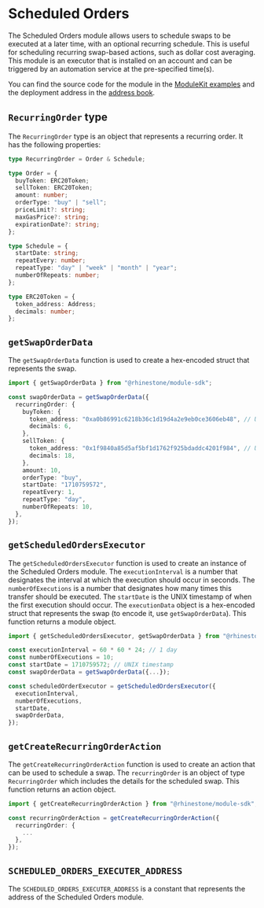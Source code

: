 # Scheduled Orders

The Scheduled Orders module allows users to schedule swaps to be executed at a later time, with an optional recurring schedule. This is useful for scheduling recurring swap-based actions, such as dollar cost averaging. This module is an executor that is installed on an account and can be triggered by an automation service at the pre-specified time(s).

You can find the source code for the module in the [ModuleKit examples](https://github.com/rhinestonewtf/modulekit/blob/main/examples/src/ScheduledTransactions/ScheduledOrders.sol) and the deployment address in the [address book](../../overview/address-book.mdx).

## `RecurringOrder` type

The `RecurringOrder` type is an object that represents a recurring order. It has the following properties:

```typescript
type RecurringOrder = Order & Schedule;

type Order = {
  buyToken: ERC20Token;
  sellToken: ERC20Token;
  amount: number;
  orderType: "buy" | "sell";
  priceLimit?: string;
  maxGasPrice?: string;
  expirationDate?: string;
};

type Schedule = {
  startDate: string;
  repeatEvery: number;
  repeatType: "day" | "week" | "month" | "year";
  numberOfRepeats: number;
};

type ERC20Token = {
  token_address: Address;
  decimals: number;
};
```

## `getSwapOrderData`

The `getSwapOrderData` function is used to create a hex-encoded struct that represents the swap.

```typescript
import { getSwapOrderData } from "@rhinestone/module-sdk";

const swapOrderData = getSwapOrderData({
  recurringOrder: {
    buyToken: {
      token_address: "0xa0b86991c6218b36c1d19d4a2e9eb0ce3606eb48", // USDC
      decimals: 6,
    },
    sellToken: {
      token_address: "0x1f9840a85d5af5bf1d1762f925bdaddc4201f984", // UNI
      decimals: 18,
    },
    amount: 10,
    orderType: "buy",
    startDate: "1710759572",
    repeatEvery: 1,
    repeatType: "day",
    numberOfRepeats: 10,
  },
});
```

## `getScheduledOrdersExecutor`

The `getScheduledOrdersExecutor` function is used to create an instance of the Scheduled Orders module. The `executionInterval` is a number that designates the interval at which the execution should occur in seconds. The `numberOfExecutions` is a number that designates how many times this transfer should be executed. The `startDate` is the UNIX timestamp of when the first execution should occur. The `executionData` object is a hex-encoded struct that represents the swap (to encode it, use `getSwapOrderData`). This function returns a module object.

```typescript
import { getScheduledOrdersExecutor, getSwapOrderData } from "@rhinestone/module-sdk";

const executionInterval = 60 * 60 * 24; // 1 day
const numberOfExecutions = 10;
const startDate = 1710759572; // UNIX timestamp
const swapOrderData = getSwapOrderData({...});

const scheduledOrderExecutor = getScheduledOrdersExecutor({
  executionInterval,
  numberOfExecutions,
  startDate,
  swapOrderData,
});
```

## `getCreateRecurringOrderAction`

The `getCreateRecurringOrderAction` function is used to create an action that can be used to schedule a swap. The `recurringOrder` is an object of type `RecurringOrder` which includes the details for the scheduled swap. This function returns an action object.

```typescript
import { getCreateRecurringOrderAction } from "@rhinestone/module-sdk";

const recurringOrderAction = getCreateRecurringOrderAction({
  recurringOrder: {
    ...
  },
});
```

## `SCHEDULED_ORDERS_EXECUTER_ADDRESS`

The `SCHEDULED_ORDERS_EXECUTER_ADDRESS` is a constant that represents the address of the Scheduled Orders module.
